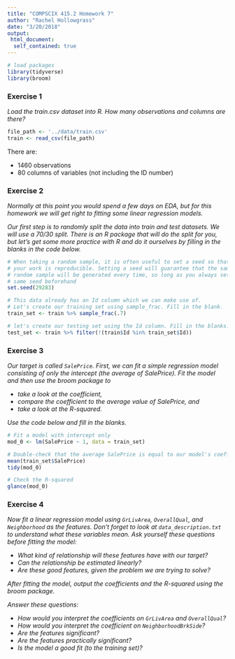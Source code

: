 ```yaml
---
title: "COMPSCIX 415.2 Homework 7"
author: "Rachel Hollowgrass"
date: "3/20/2018"
output:
 html_document:
  self_contained: true
---
```


```r
# load packages
library(tidyverse)
library(broom)
```


### Exercise 1  

_Load the train.csv dataset into R. How many observations and columns are there?_  

```r
file_path <- '../data/train.csv'
train <- read_csv(file_path)
```
There are:
<ul>
<li>1460 observations</li>
<li>80 columns of variables (not including the ID number)</li>
</ul>

### Exercise 2  

_Normally at this point you would spend a few days on EDA, but for this homework we will get right to fitting some linear regression models._  

_Our first step is to randomly split the data into train and test datasets. We will use a 70/30 split. There is an R package that will do the split for you, but let’s get some more practice with R and do it ourselves by filling in the blanks in the code below._  

```r
# When taking a random sample, it is often useful to set a seed so that
# your work is reproducible. Setting a seed will guarantee that the same
# random sample will be generated every time, so long as you always set the
# same seed beforehand
set.seed(29283)

# This data already has an Id column which we can make use of.
# Let's create our training set using sample_frac. Fill in the blank.
train_set <- train %>% sample_frac(.7)

# let's create our testing set using the Id column. Fill in the blanks.
test_set <- train %>% filter(!(train$Id %in% train_set$Id))
```

### Exercise 3  

_Our target is called <code>SalePrice</code>. First, we can fit a simple regression model consisting of only the intercept (the average of SalePrice). Fit the model and then use the broom package to_  

<ul>
<li>_take a look at the coefficient,_</li>
<li>_compare the coefficient to the average value of SalePrice, and_</li>
<li>_take a look at the R-squared._</li>
</ul>

_Use the code below and fill in the blanks._  

```r
# Fit a model with intercept only
mod_0 <- lm(SalePrice ~ 1, data = train_set)

# Double-check that the average SalePrice is equal to our model's coefficient
mean(train_set$SalePrice)
tidy(mod_0)

# Check the R-squared
glance(mod_0)
```

### Exercise 4   

_Now fit a linear regression model using <code>GrLivArea</code>, <code>OverallQual</code>, and <code>Neighborhood</code> as the features. Don't forget to look at <code>data_description.txt</code> to understand what these variables mean. Ask yourself these questions before fitting the model:_  

<ul>
<li>_What kind of relationship will these features have with our target?_</li>
<li>_Can the relationship be estimated linearly?_</li>
<li>_Are these good features, given the problem we are trying to solve?_</li>
</ul>

_After fitting the model, output the coefficients and the R-squared using the broom package._  

_Answer these questions:_  

<ul>
<li>_How would you interpret the coefficients on <code>GrLivArea</code> and <code>OverallQual</code>?_</li>
<li>_How would you interpret the coefficient on <code>NeighborhoodBrkSide</code>?_</li>
<li>_Are the features significant?_</li>
<li>_Are the features practically significant?_</li>
<li>_Is the model a good fit (to the training set)?_</li>
</ul>

